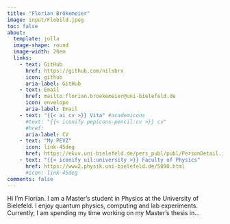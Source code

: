```yaml
---
title: "Florian Brökemeier"
image: input/Flobild.jpeg
toc: false
about: 
  template: jolla
  image-shape: round
  image-width: 20em
  links:
    - text: GitHub
      href: https://github.com/nilsbrx
      icon: github
      aria-label: GitHub
    - text: Email
      href: mailto:florian.broekemeier@uni-bielefeld.de
      icon: envelope
      aria-label: Email
    - text: "{{< ai cv >}} Vita" #academicons
      #text: "{{< iconify pepicons-pencil:cv >}} cv"
      #href: 
      aria-label: CV
    - text: "My PEVZ" 
      icon: link-45deg
      href: https://ekvv.uni-bielefeld.de/pers_publ/publ/PersonDetail.jsp?personId=279287392
    - text: "{{< iconify uil:university >}} Faculty of Physics"
      href: https://www2.physik.uni-bielefeld.de/5090.html
      #icon: link-45deg 
comments: false
---
```


Hi I'm Florian. I am a Master’s student in Physics at the University of Bielefeld. I enjoy quantum physics, computing and lab experiments. Currently, I am spending my time working on my Master’s thesis in…
